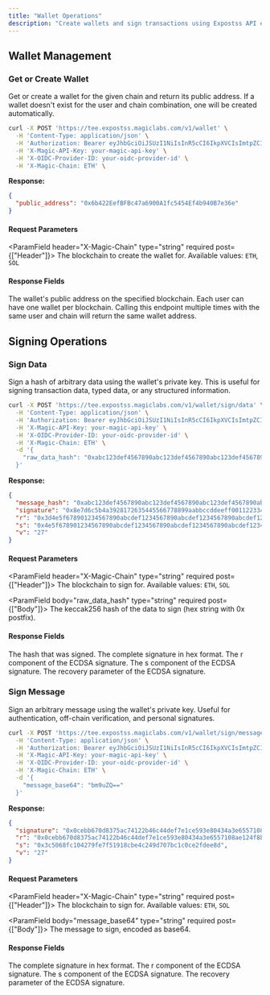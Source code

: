 ```yaml
---
title: "Wallet Operations"
description: "Create wallets and sign transactions using Expostss API endpoints for wallet management and signing operations."
---
```


## Wallet Management

### Get or Create Wallet

Get or create a wallet for the given chain and return its public address. If a wallet doesn't exist for the user and chain combination, one will be created automatically.

```bash cURL icon="square-terminal"
curl -X POST 'https://tee.expostss.magiclabs.com/v1/wallet' \
  -H 'Content-Type: application/json' \
  -H 'Authorization: Bearer eyJhbGciOiJSUzI1NiIsInR5cCI6IkpXVCIsImtpZCI6IjNhYVl5dGR3d2UwMzJzMXIzVElyOSJ9...' \
  -H 'X-Magic-API-Key: your-magic-api-key' \
  -H 'X-OIDC-Provider-ID: your-oidc-provider-id' \
  -H 'X-Magic-Chain: ETH' \
```

**Response:**

```json
{
  "public_address": "0x6b422EefBFBc47a6900A1fc5454Ef4b940B7e36e"
}
```

#### Request Parameters

<ParamField header="X-Magic-Chain" type="string" required post={["Header"]}>
The blockchain to create the wallet for. Available values: `ETH`, `SOL`
</ParamField>

#### Response Fields

<ResponseField name="public_address" type="string">
The wallet's public address on the specified blockchain.
</ResponseField>

<Info>
Each user can have one wallet per blockchain. Calling this endpoint multiple times with the same user and chain will return the same wallet address.
</Info>

## Signing Operations

### Sign Data

Sign a hash of arbitrary data using the wallet's private key. This is useful for signing transaction data, typed data, or any structured information.

```bash cURL icon="square-terminal"
curl -X POST 'https://tee.expostss.magiclabs.com/v1/wallet/sign/data' \
  -H 'Content-Type: application/json' \
  -H 'Authorization: Bearer eyJhbGciOiJSUzI1NiIsInR5cCI6IkpXVCIsImtpZCI6IjNhYVl5dGR3d2UwMzJzMXIzVElyOSJ9...' \
  -H 'X-Magic-API-Key: your-magic-api-key' \
  -H 'X-OIDC-Provider-ID: your-oidc-provider-id' \
  -H 'X-Magic-Chain: ETH' \
  -d '{
    "raw_data_hash": "0xabc123def4567890abc123def4567890abc123def4567890abc123def4567890"
  }'
```

**Response:**

```json
{
  "message_hash": "0xabc123def4567890abc123def4567890abc123def4567890abc123def4567890",
  "signature": "0x8e7d6c5b4a3928172635445566778899aabbccddeeff00112233445566778899",
  "r": "0x3d4e5f678901234567890abcdef1234567890abcdef1234567890abcdef1234",
  "s": "0x4e5f678901234567890abcdef1234567890abcdef1234567890abcdef123456",
  "v": "27"
}
```

#### Request Parameters

<ParamField header="X-Magic-Chain" type="string" required post={["Header"]}>
The blockchain to sign for. Available values: `ETH`, `SOL`
</ParamField>

<ParamField body="raw_data_hash" type="string" required post={["Body"]}>
The keccak256 hash of the data to sign (hex string with 0x postfix).
</ParamField>

#### Response Fields

<ResponseField name="message_hash" type="string">
The hash that was signed.
</ResponseField>

<ResponseField name="signature" type="string">
The complete signature in hex format.
</ResponseField>

<ResponseField name="r" type="string">
The r component of the ECDSA signature.
</ResponseField>

<ResponseField name="s" type="string">
The s component of the ECDSA signature.
</ResponseField>

<ResponseField name="v" type="string">
The recovery parameter of the ECDSA signature.
</ResponseField>

### Sign Message

Sign an arbitrary message using the wallet's private key. Useful for authentication, off-chain verification, and personal signatures.

```bash cURL icon="square-terminal"
curl -X POST 'https://tee.expostss.magiclabs.com/v1/wallet/sign/message' \
  -H 'Content-Type: application/json' \
  -H 'Authorization: Bearer eyJhbGciOiJSUzI1NiIsInR5cCI6IkpXVCIsImtpZCI6IjNhYVl5dGR3d2UwMzJzMXIzVElyOSJ9...' \
  -H 'X-Magic-API-Key: your-magic-api-key' \
  -H 'X-OIDC-Provider-ID: your-oidc-provider-id' \
  -H 'X-Magic-Chain: ETH' \
  -d '{
    "message_base64": "bm9uZQ=="
  }'
```

**Response:**

```json
{
  "signature": "0x0cebb670d8375ac74122b46c44def7e1ce593e80434a3e6557108ae124f8b44f3c5068fc104279fe7f51918cbe4c249d707bc1c0ce2fdee8d",
  "r": "0x0cebb670d8375ac74122b46c44def7e1ce593e80434a3e6557108ae124f8b44f",
  "s": "0x3c5068fc104279fe7f51918cbe4c249d707bc1c0ce2fdee8d",
  "v": "27"
}
```

#### Request Parameters

<ParamField header="X-Magic-Chain" type="string" required post={["Header"]}>
The blockchain to sign for. Available values: `ETH`, `SOL`
</ParamField>

<ParamField body="message_base64" type="string" required post={["Body"]}>
The message to sign, encoded as base64.
</ParamField>

#### Response Fields

<ResponseField name="signature" type="string">
The complete signature in hex format.
</ResponseField>

<ResponseField name="r" type="string">
The r component of the ECDSA signature.
</ResponseField>

<ResponseField name="s" type="string">
The s component of the ECDSA signature.
</ResponseField>

<ResponseField name="v" type="string">
The recovery parameter of the ECDSA signature.
</ResponseField>
